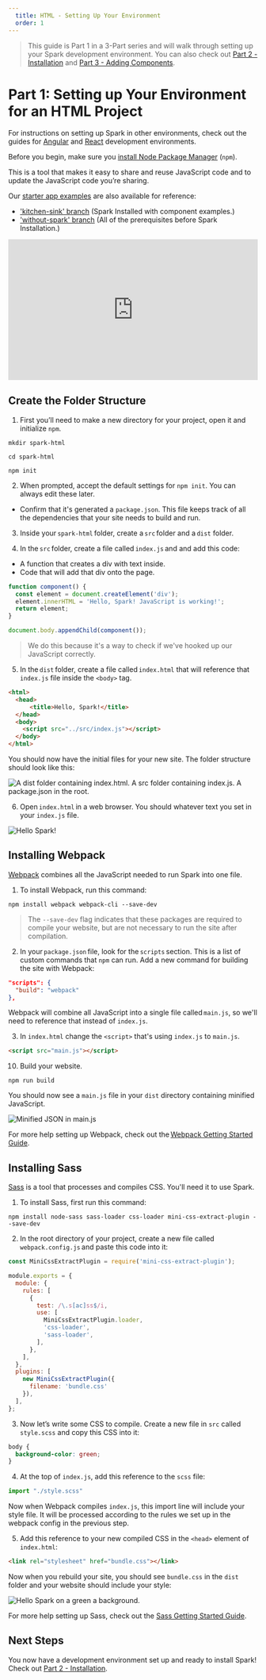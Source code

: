 ```yaml
---
  title: HTML - Setting Up Your Environment
  order: 1
---
```



> This guide is Part 1 in a 3-Part series and will walk through setting up your Spark
development environment. You can also check out [Part 2 - Installation](/installing-spark/html-installation) and
[Part 3 - Adding Components](/installing-spark/html-add-components).

# Part 1: Setting up Your Environment for an HTML Project

For instructions on setting up Spark in other environments, check out the guides for
[Angular](/installing-spark/angular) and [React](/installing-spark/react) development environments.

Before you begin, make sure you <a href="https://www.npmjs.com/get-npm" target="_blank">install Node Package Manager</a>
(`npm`).

This is a tool that makes it easy to share and reuse
JavaScript code and to update the JavaScript code you’re sharing.

Our <a href="https://github.com/sparkdesignsystem/spark-starter-html/" target="_blank">starter app examples</a> are also available for reference:
- ['kitchen-sink' branch](https://github.com/sparkdesignsystem/spark-starter-html/tree/kitchen-sink) (Spark Installed with component examples.)
- ['without-spark' branch](https://github.com/sparkdesignsystem/spark-starter-html/tree/without-spark) (All of the prerequisites before Spark Installation.)

<div
  class="sprk-u-Measure"
  style="
    position: relative;
    padding-bottom: 56.25%;
    height: 0;"
>
<iframe
  style="
    position: absolute;
    top: 0;
    left: 0;
    width: 100%;
    height: 100%;"
  src="https://www.youtube.com/embed/vo4BIUoYX28"
  frameborder="0"
  allow="accelerometer; autoplay; encrypted-media; gyroscope; picture-in-picture"
  allowfullscreen
  title="Installing Spark in an HTML Project Part 1/3 - Setting Up Project Environment"
></iframe>
</div>

## Create the Folder Structure

1. First you’ll need to make a new directory for your project, open it
and initialize `npm`.
``` shell
mkdir spark-html

cd spark-html

npm init
```

2. When prompted, accept the default settings for `npm init`. You
can always edit these later.
- Confirm that it's generated a `package.json`. This file keeps track
of all the dependencies that your site needs to build and run.

3. Inside your `spark-html` folder, create a `src` folder and a `dist` folder.

4. In the `src` folder, create a file called `index.js` and and add this code:
- A function that creates a div with text inside.
- Code that will add that div onto the page.

``` javascript
function component() {
  const element = document.createElement('div');
  element.innerHTML = 'Hello, Spark! JavaScript is working!';
  return element;
}

document.body.appendChild(component());
```
> We do this because it's a way to check if we've hooked up our JavaScript correctly.

5. In the `dist` folder, create a file called `index.html` that will reference that `index.js` file inside the `<body>` tag.

``` html
<html>
  <head>
      <title>Hello, Spark!</title>
  </head>
  <body>
    <script src="../src/index.js"></script>
  </body>
</html>
```

You should now have the initial files for your new site. The folder
structure should look like this:

<div class="sprk-u-Measure">
  <img
    class="sprk-u-mbm"
    style="margin: auto; display: block;"
    src={folderStructure}
    alt="A dist folder containing index.html. A src folder containing index.js. A package.json in the root."/>
</div>

6. Open `index.html` in a web browser. You should whatever text you set in your `index.js` file.

<div class="sprk-u-Measure">
  <img
    class="sprk-u-mbm"
    style="margin: auto; display: block;"
    src={helloSpark}
    alt="Hello Spark!"/>
</div>

## Installing Webpack

<a href="https://webpack.js.org/" target="_blank">Webpack</a> combines all the JavaScript needed to run Spark into one file.

1. To install Webpack, run this command:

```
npm install webpack webpack-cli --save-dev
```

> The `--save-dev` flag indicates that these packages are required
to compile your website, but are not necessary to run the site
after compilation.

2. In your `package.json` file, look for
the `scripts` section. This is a list of custom commands that `npm`
can run. Add a new command for building the site
with Webpack:

``` json
"scripts": {
  "build": "webpack"
},
```

Webpack will combine all JavaScript into a single
file called `main.js`, so we'll need to reference that instead of `index.js`.

3. In `index.html` change the `<script>` that's using `index.js` to `main.js`.

``` html
<script src="main.js"></script>
```

10. Build your website.

``` shell
npm run build
```

You should now see a `main.js` file in your `dist` directory
containing minified JavaScript.

<div class="sprk-u-Measure">
  <img
    class="sprk-u-mbm"
    style="margin: auto; display: block;"
    src={bundledJs}
    alt="Minified JSON in main.js"/>
</div>

For more help setting up Webpack, check out the <a href="https://webpack.js.org/guides/getting-started/" target="_blank">Webpack Getting Started Guide</a>.

## Installing Sass

<a href="https://sass-lang.com/" target="_blank">Sass</a> is a tool that processes and compiles CSS. You'll need it to use Spark.

1. To install Sass, first run this command:

```
npm install node-sass sass-loader css-loader mini-css-extract-plugin --save-dev
```

2. In the root directory of your project, create a new file called
`webpack.config.js` and paste this code into it:

``` javascript
const MiniCssExtractPlugin = require('mini-css-extract-plugin');

module.exports = {
  module: {
    rules: [
      {
        test: /\.s[ac]ss$/i,
        use: [
          MiniCssExtractPlugin.loader,
          'css-loader',
          'sass-loader',
        ],
      },
    ],
  },
  plugins: [
    new MiniCssExtractPlugin({
      filename: 'bundle.css'
    }),
  ],
};
```

3. Now let’s write some CSS to compile. Create a new file in `src`
called `style.scss` and copy this CSS into it:

``` css
body {
  background-color: green;
}
```

4. At the top of `index.js`, add this reference to the `scss`
file:

``` javascript
import "./style.scss"
```

Now when Webpack compiles `index.js`, this import line will include
your style file. It will be processed according to the rules
we set up in the webpack config in the previous step.

5. Add this reference to your new compiled CSS in the `<head>` element of `index.html`:

``` html
<link rel="stylesheet" href="bundle.css"></link>
```

Now when you rebuild your site, you should see `bundle.css` in the
`dist` folder and your website should include your style:

<div class="sprk-u-Measure">
  <img
    class="sprk-u-mbm"
    style="margin: auto; display: block;"
    src={greenBg}
    alt="Hello Spark on a green a background."/>
</div>

For more help setting up Sass, check out the <a href="https://sass-lang.com/guide" target="_blank">Sass Getting Started Guide</a>.

## Next Steps

You now have a development environment set up and ready to install Spark!
Check out [Part 2 - Installation](/installing-spark/html-installation).
